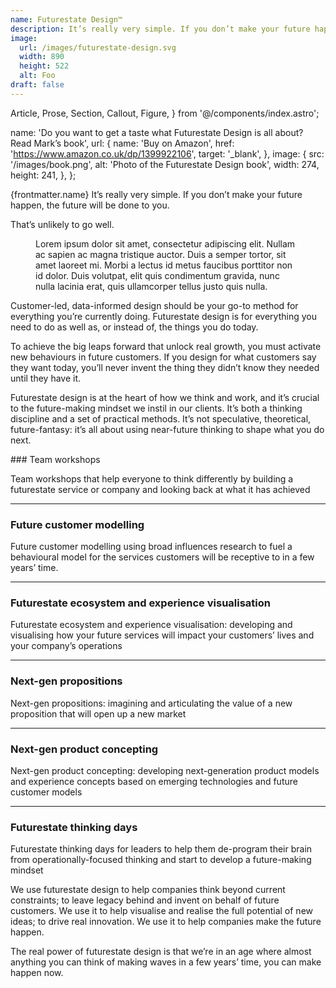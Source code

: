 ```yaml
---
name: Futurestate Design™
description: It’s really very simple. If you don’t make your future happen, the future will be done to you.
image:
  url: /images/futurestate-design.svg
  width: 890
  height: 522
  alt: Foo
draft: false
---
```


  Article,
  Prose,
  Section,
  Callout,
  Figure,
} from '@/components/index.astro';

  name: 'Do you want to get a taste what Futurestate Design is all about? Read Mark’s book',
  url: {
    name: 'Buy on Amazon',
    href: 'https://www.amazon.co.uk/dp/1399922106',
    target: '_blank',
  },
  image: {
    src: '/images/book.png',
    alt: 'Photo of the Futurestate Design book',
    width: 274,
    height: 241,
  },
};

<Article>
<p class="lead"><span class="text-lime hidden lg:inline">{frontmatter.name}</span> It’s really very simple. If you don’t make your future happen, the future will be done to you.</p>
<p class="lead">That’s unlikely to go well.</p>

<Figure
  src="/images/futurestate-design.svg"
  width={frontmatter.image.width}
  height={frontmatter.image.height}
>
  Lorem ipsum dolor sit amet, consectetur adipiscing elit. Nullam ac sapien ac
  magna tristique auctor. Duis a semper tortor, sit amet laoreet mi. Morbi a
  lectus id metus faucibus porttitor non id dolor. Duis volutpat, elit quis
  condimentum gravida, nunc nulla lacinia erat, quis ullamcorper tellus justo
  quis nulla.
</Figure>

<p class="h3">
  Customer-led, data-informed design should be your go-to method for everything
  you’re currently doing. Futurestate design is for everything you need to do as
  well as, or instead of, the things you do today.
</p>

<p class="h3">
  To achieve the big leaps forward that unlock real growth, you must activate
  new behaviours in future customers. If you design for what customers say they
  want today, you’ll never invent the thing they didn’t know they needed until
  they have it.
</p>

Futurestate design is at the heart of how we think and work, and it’s crucial to the future-making mindset we instil in our clients. It’s both a thinking discipline and a set of practical methods. It’s not speculative, theoretical, future-fantasy: it’s all about using near-future thinking to shape what you do next.

</Article>

<Section name="Some of the ways we use it" class="bg-qux text-white">
### Team workshops

Team workshops that help everyone to think differently by building a futurestate service or company and looking back at what it has achieved

---

### Future customer modelling

Future customer modelling using broad influences research to fuel a behavioural model for the services customers will be receptive to in a few years’ time.

---

### Futurestate ecosystem and experience visualisation

Futurestate ecosystem and experience visualisation: developing and visualising how your future services will impact your customers’ lives and your company’s operations

---

### Next-gen propositions

Next-gen propositions: imagining and articulating the value of a new proposition that will open up a new market

---

### Next-gen product concepting

Next-gen product concepting: developing next-generation product models and experience concepts based on emerging technologies and future customer models

---

### Futurestate thinking days

Futurestate thinking days for leaders to help them de-program their brain from operationally-focused thinking and start to develop a future-making mindset

</Section>

<Article>
<Callout {...book} class="not-prose" />

We use futurestate design to help companies think beyond current constraints; to leave legacy behind and invent on behalf of future customers. We use it to help visualise and realise the full potential of new ideas; to drive real innovation. We use it to help companies make the future happen.

The real power of futurestate design is that we’re in an age where almost anything you can think of making waves in a few years’ time, you can make happen now.

</Article>

<div class="mx-auto max-w-container">
  <img src="/images/futurestate-design.jpg" alt="" />
</div>
